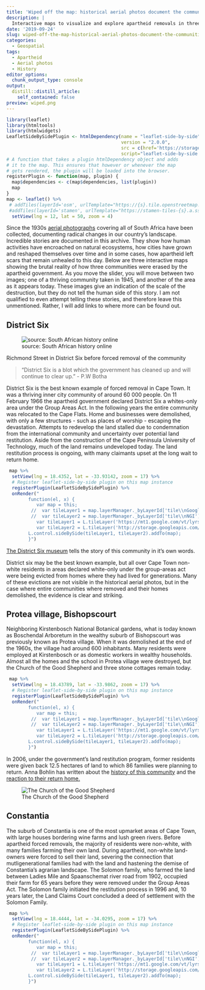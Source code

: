 ```yaml
---
title: 'Wiped off the map: historical aerial photos document the communities Apartheid tried to erase'
description: |
  Interactive maps to visualize and explore apartheid removals in three communities in Cape Town 
date: '2019-09-24'
slug: wiped-off-the-map-historical-aerial-photos-document-the-communities-apartheid-tried-to-eraze
categories: 
  - Geospatial
tags:
  - Apartheid
  - Aerial photos
  - History
editor_options: 
  chunk_output_type: console
output:
  distill::distill_article:
    self_contained: false
preview: wiped.png
---
```

```r
library(leaflet)
library(htmltools)
library(htmlwidgets)
LeafletSideBySidePlugin <- htmlDependency(name = "leaflet-side-by-side",
                                          version = "2.0.0",
                                          src = c(href='https://storage.googleapis.com/tileserver-rsa',file = normalizePath('/Users/glenn/Documents/r_projects/lentilcurtain/Js')),
                                          script="leaflet-side-by-side.js")
# A function that takes a plugin htmlDependency object and adds
# it to the map. This ensures that however or whenever the map
# gets rendered, the plugin will be loaded into the browser.
registerPlugin <- function(map, plugin) {
  map$dependencies <- c(map$dependencies, list(plugin))
  map
}
map <- leaflet() %>% 
 # addTiles(layerId='osm', urlTemplate="https://{s}.tile.openstreetmap.org/{z}/{x}/{y}.png") %>%
 #addTiles(layerId='stamen', urlTemplate="https://stamen-tiles-{s}.a.ssl.fastly.net/watercolor/{z}/{x}/{y}.png") %>%
  setView(lng = 12, lat = 50, zoom = 4)
```
Since the 1930s [aerial photographs](http://www.ngi.gov.za/) covering all of South Africa have been collected, documenting radical changes in our country's landscape. Incredible stories are documented in this archive. They show how human activities have encroached on natural ecosystems, how cities have grown and reshaped themselves over time and in some cases, how apartheid left scars that remain unhealed to this day. Below are three interactive maps showing the brutal reality of how three communities were erased by the apartheid government. As you move the slider, you will move between two images; one of a thriving community taken in 1945, and another of the area as it appears today. These images give an indication of the scale of the destruction, but they do not tell the human side of this story. I am not qualified to even attempt telling these stories, and therefore leave this unmentioned. Rather, I will add links to where more can be found out. 

## District Six
![source: South African history online](https://www.sahistory.org.za/sites/default/files/images_new/Richmond%20Street%20District%20Six.jpg "Richmond Street in District Six before forced removal of the community")  

Richmond Street in District Six before forced removal of the community

> “District Six is a blot which the government has cleaned up and will continue to clear up.” - P.W Botha

District Six is the best known example of forced removal in Cape Town. It was a thriving inner city community of around 60 000 people. On 11 February 1966 the apartheid government declared District Six a whites-only area under the Group Areas Act. In the following years the entire community was relocated to the Cape Flats. Home and businesses were demolished, with only a few structures - such as places of worship - escaping the devastation. Attempts to redevelop the land stalled due to condemnation from the international community and uncertainty over potential land restitution. Aside from the construction of the Cape Peninsula University of Technology, much of the land remains undeveloped today. The land restitution process is ongoing, with many claimants upset at the long wait to return home.

```r
 map %>%
  setView(lng = 18.4352, lat = -33.93142, zoom = 17) %>%
  # Register leaflet-side-by-side plugin on this map instance
  registerPlugin(LeafletSideBySidePlugin) %>%
  onRender("
        function(el, x) {
           var map = this;
         //  var tileLayer1 = map.layerManager._byLayerId['tile\\nGoogle'];	
         //  var tileLayer2 = map.layerManager._byLayerId['tile\\nNGI'];
           var tileLayer1 = L.tileLayer('https://mt1.google.com/vt/lyrs=s&x={x}&y={y}&z={z}',{attribution: 'Google Maps'}).addTo(map);
           var tileLayer2 = L.tileLayer('http://storage.googleapis.com/tileserver-rsa/groupareas/d6/{z}/{x}/{y}.png',{attribution: 'CD: NGI'}).addTo(map);
        L.control.sideBySide(tileLayer1, tileLayer2).addTo(map);
        }")
```

[The District Six museum](https://www.districtsix.co.za/) tells the story of this community in it's own words. 

District six may be the best known example, but all over Cape Town non-white residents in areas declared white-only under the group-areas act were being evicted from homes where they had lived for generations. Many of these evictions are not visible in the historical aerial photos, but in the case where entire communities where removed and their homes demolished, the evidence is clear and striking.

## Protea village, Bishopscourt

Neighboring Kirstenbosch National Botanical gardens, what is today known as Boschendal Arboretum in the wealthy suburb of Bishopscourt was previously known as Protea village. When it was demolished at the end of the 1960s, the village had around 600 inhabitants. Many residents were employed at Kirstenbosch or as domestic workers in wealthy households. Almost all the homes and the school in Protea village were destroyed, but the Church of the Good Shepherd and three stone cottages remain today. 


```r
 map %>%
  setView(lng = 18.43789, lat = -33.9862, zoom = 17) %>%
  # Register leaflet-side-by-side plugin on this map instance
  registerPlugin(LeafletSideBySidePlugin) %>%
  onRender("
        function(el, x) {
           var map = this;
         //  var tileLayer1 = map.layerManager._byLayerId['tile\\nGoogle'];	
         //  var tileLayer2 = map.layerManager._byLayerId['tile\\nNGI'];
           var tileLayer1 = L.tileLayer('https://mt1.google.com/vt/lyrs=s&x={x}&y={y}&z={z}',{attribution: 'Google Maps'}).addTo(map);
           var tileLayer2 = L.tileLayer('http://storage.googleapis.com/tileserver-rsa/groupareas/protea/{z}/{x}/{y}.png',{attribution: 'CD: NGI'}).addTo(map);
        L.control.sideBySide(tileLayer1, tileLayer2).addTo(map);
        }")
```

In 2006, under the government’s land restitution program, former residents were given back 12.5 hectares of land to which 86 families were planning to return. Anna Bohlin has written about the [history of this community](https://www.tandfonline.com/doi/abs/10.1080/00020184.2011.594638) and the [reaction to their return home.](https://link.springer.com/chapter/10.1057/9781137003638_6)

![The Church of the Good  Shepherd](http://bcra.co.za/wp-content/uploads/2012/11/2012-10-19SeptOct-005.jpg "The Church of the Good  Shepherd remains and continues to serve the displaced community of Protea village and their descendants") 


## Constantia

The suburb of Constantia is one of the most upmarket areas of Cape Town, with large houses bordering wine farms and lush green rivers. Before apartheid forced removals, the majority of residents were non-white, with many families farming their own land. During apartheid, non-white land-owners were forced to sell their land, severing the connection that mutligenerational families had with the land and hastening the demise of Constantia's agrarian landscape. The Solomon family, who farmed the land between Ladies Mile and Spaanschemat river road from 1902, occupied their farm for 65 years before they were removed under the Group Areas Act. The Solomon family initiated the restitution process in 1996 and, 10 years later, the Land Claims Court concluded a deed of settlement with the Solomon Family.

```r
 map %>%
  setView(lng = 18.4444, lat = -34.0295, zoom = 17) %>%
  # Register leaflet-side-by-side plugin on this map instance
  registerPlugin(LeafletSideBySidePlugin) %>%
  onRender("
        function(el, x) {
           var map = this;
         //  var tileLayer1 = map.layerManager._byLayerId['tile\\nGoogle'];	
         //  var tileLayer2 = map.layerManager._byLayerId['tile\\nNGI'];
           var tileLayer1 = L.tileLayer('https://mt1.google.com/vt/lyrs=s&x={x}&y={y}&z={z}',{attribution: 'Google Maps'}).addTo(map);
           var tileLayer2 = L.tileLayer('http://storage.googleapis.com/tileserver-rsa/groupareas/const/{z}/{x}/{y}.png',{attribution: 'CD: NGI'}).addTo(map);
        L.control.sideBySide(tileLayer1, tileLayer2).addTo(map);
        }")
```
